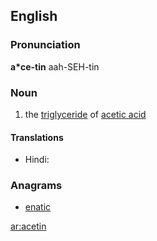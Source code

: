 ==English==

===Pronunciation===
'''a*ce-tin'''
aah-SEH-tin

===Noun===
{{en-noun|-}}

# {{organic compound}} the [[triglyceride]] of [[acetic acid]]

====Translations====
{{trans-top|organic compound}}
* Hindi: {{t-|hi|शुक्ति|tr=śukti|sc=Deva}}
{{trans-bottom}}
===Anagrams===
* [[enatic#English|enatic]]

[[ar:acetin]]